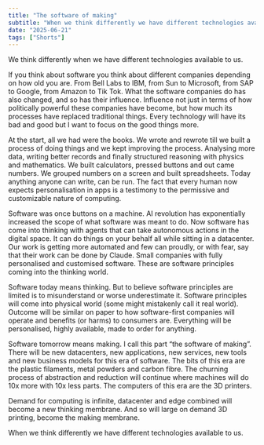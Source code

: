 ```yaml
---
title: "The software of making"
subtitle: "When we think differently we have different technologies available to us."
date: "2025-06-21"
tags: ["Shorts"]
---
```


We think differently when we have different technologies available to us.

If you think about software you think about different companies depending on how old you are. From Bell Labs to IBM, from Sun to Microsoft, from SAP to Google, from Amazon to Tik Tok. What the software companies do has also changed, and so has their influence. Influence not just in terms of how politically powerful these companies have become, but how much its processes have replaced traditional things. Every technology will have its bad and good but I want to focus on the good things more.

At the start, all we had were the books. We wrote and rewrote till we built a process of doing things and we kept improving the process. Analysing more data, writing better records and finally structured reasoning with physics and mathematics. We built calculators, pressed buttons and out came numbers. We grouped numbers on a screen and built spreadsheets. Today anything anyone can write, can be run. The fact that every human now expects personalisation in apps is a testimony to the permissive and customizable nature of computing.

Software was once buttons on a machine. AI revolution has exponentially increased the scope of what software was meant to do. Now software has come into thinking with agents that can take autonomous actions in the digital space. It can do things on your behalf all while sitting in a datacenter. Our work is getting more automated and few can proudly, or with fear, say that their work can be done by Claude. Small companies with fully personalised and customised software. These are software principles coming into the thinking world.

Software today means thinking. But to believe software principles are limited is to misunderstand or worse underestimate it. Software principles will come into physical world (some might mistakenly call it real world). Outcome will be similar on paper to how software-first companies will operate and benefits (or harms) to consumers are. Everything will be personalised, highly available, made to order for anything.

Software tomorrow means making. I call this part “the software of making”. There will be new datacenters, new applications, new services, new tools and new business models for this era of software. The bits of this era are the plastic filaments, metal powders and carbon fibre. The churning process of abstraction and reduction will continue where machines will do 10x more with 10x less parts. The computers of this era are the 3D printers.

Demand for computing is infinite, datacenter and edge combined will become a new thinking membrane. And so will large on demand 3D printing, become the making membrane.

When we think differently we have different technologies available to us.
